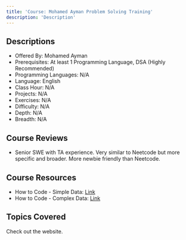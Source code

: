 ```yaml
---
title: 'Course: Mohamed Ayman Problem Solving Training'
description: 'Description'
---
```


## Descriptions

-   Offered By: Mohamed Ayman
-   Prerequisites: At least 1 Programming Language, DSA (Highly Recommended)
-   Programming Languages: N/A
-   Language: English
-   Class Hour: N/A
-   Projects: N/A
-   Exercises: N/A
-   Difficulty: N/A
-   Depth: N/A
-   Breadth: N/A

## Course Reviews

- Senior SWE with TA experience. Very similar to Neetcode but more specific and broader. More newbie friendly than Neetcode.

## Course Resources

-   How to Code - Simple Data: [Link](https://www.edx.org/course/how-to-code-simple-data)
-   How to Code - Complex Data: [Link](https://www.edx.org/course/how-to-code-complex-data)

## Topics Covered

Check out the website.
